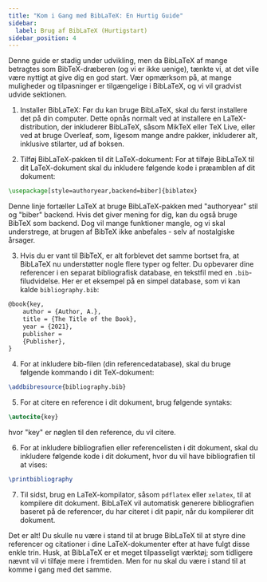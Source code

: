 ```yaml
---
title: "Kom i Gang med BibLaTeX: En Hurtig Guide"
sidebar:
  label: Brug af BibLaTeX (Hurtigstart)
sidebar_position: 4
---
```



Denne guide er stadig under udvikling, men da BibLaTeX af mange betragtes som BibTeX-dræberen (og vi er ikke uenige), tænkte vi, at det ville være nyttigt at give dig en god start. Vær opmærksom på, at mange muligheder og tilpasninger er tilgængelige i BibLaTeX, og vi vil gradvist udvide sektionen.

1.  Installer BibLaTeX: Før du kan bruge BibLaTeX, skal du først installere det på din computer. Dette opnås normalt ved at installere en LaTeX-distribution, der inkluderer BibLaTeX, såsom MikTeX eller TeX Live, eller ved at bruge Overleaf, som, ligesom mange andre pakker, inkluderer alt, inklusive stilarter, ud af boksen. 
    
2.  Tilføj BibLaTeX-pakken til dit LaTeX-dokument: For at tilføje BibLaTeX til dit LaTeX-dokument skal du inkludere følgende kode i præamblen af dit dokument:

<CiteDrive />

```latex
\usepackage[style=authoryear,backend=biber]{biblatex}
```

Denne linje fortæller LaTeX at bruge BibLaTeX-pakken med "authoryear" stil og "biber" backend. Hvis det giver mening for dig, kan du også bruge BibTeX som backend. Dog vil mange funktioner mangle, og vi skal understrege, at brugen af BibTeX ikke anbefales - selv af nostalgiske årsager. 

3. Hvis du er vant til BibTeX, er alt forblevet det samme bortset fra, at BibLaTeX nu understøtter nogle flere typer og felter. Du opbevarer dine referencer i en separat bibliografisk database, en tekstfil med en `.bib`-filudvidelse. Her er et eksempel på en simpel database, som vi kan kalde `bibliography.bib`: 

```latex
@book{key,   
	author = {Author, A.},   
	title = {The Title of the Book},   
	year = {2021},   
	publisher = 
	{Publisher}, 
}
```

4.  For at inkludere bib-filen (din referencedatabase), skal du bruge følgende kommando i dit TeX-dokument:

```latex
\addbibresource{bibliography.bib}
```

5.  For at citere en reference i dit dokument, brug følgende syntaks:

```latex
\autocite{key}
```

hvor "key" er nøglen til den reference, du vil citere.

6.  For at inkludere bibliografien eller referencelisten i dit dokument, skal du inkludere følgende kode i dit dokument, hvor du vil have bibliografien til at vises:

```latex
\printbibliography
```

7.  Til sidst, brug en LaTeX-kompilator, såsom `pdflatex` eller `xelatex`, til at kompilere dit dokument. BibLaTeX vil automatisk generere bibliografien baseret på de referencer, du har citeret i dit papir, når du kompilerer dit dokument.

Det er alt! Du skulle nu være i stand til at bruge BibLaTeX til at styre dine referencer og citationer i dine LaTeX-dokumenter efter at have fulgt disse enkle trin. Husk, at BibLaTeX er et meget tilpasseligt værktøj; som tidligere nævnt vil vi tilføje mere i fremtiden. Men for nu skal du være i stand til at komme i gang med det samme.
